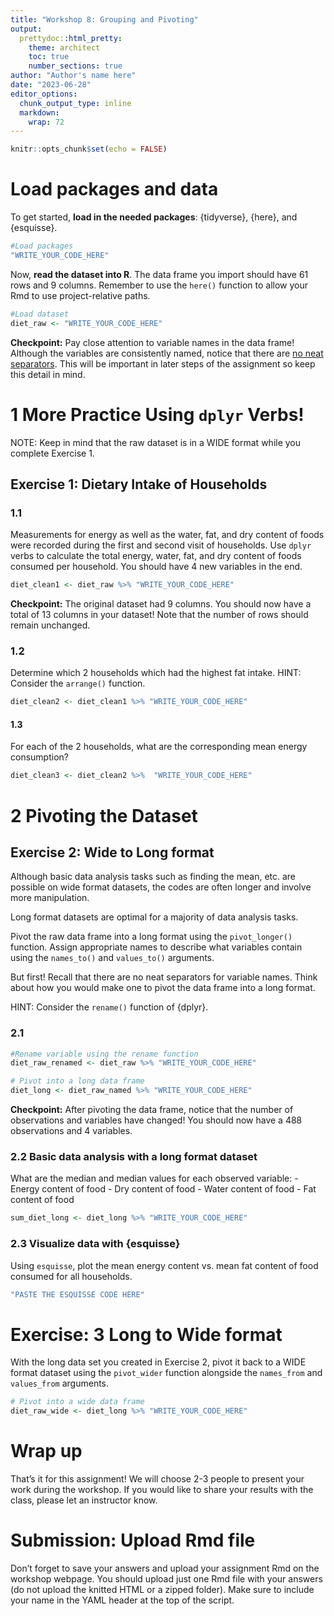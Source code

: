 ```yaml
---
title: "Workshop 8: Grouping and Pivoting"
output:
  prettydoc::html_pretty:
    theme: architect
    toc: true
    number_sections: true
author: "Author's name here"
date: "2023-06-28"
editor_options: 
  chunk_output_type: inline
  markdown: 
    wrap: 72
---
```


```r
knitr::opts_chunk$set(echo = FALSE)
```

# Load packages and data

To get started, **load in the needed packages**: {tidyverse}, {here},
and {esquisse}.

```r
#Load packages
"WRITE_YOUR_CODE_HERE"
```

Now, **read the dataset into R**. The data frame you import should have
61 rows and 9 columns. Remember to use the `here()` function to allow
your Rmd to use project-relative paths.

```r
#Load dataset
diet_raw <- "WRITE_YOUR_CODE_HERE"
```

**Checkpoint:** Pay close attention to variable names in the data frame!
Although the variables are consistently named, notice that there are [no
neat separators]{.underline}. This will be important in later steps of
the assignment so keep this detail in mind.



# 1 More Practice Using `dplyr` Verbs!

NOTE: Keep in mind that the raw dataset is in a WIDE format while you
complete Exercise 1.


## Exercise 1: Dietary Intake of Households

### 1.1
Measurements for energy as well as the water, fat, and dry content of
foods were recorded during the first and second visit of households. Use
`dplyr` verbs to calculate the total energy, water, fat, and dry content
of foods consumed per household. You should have 4 new variables in the end.

```r
diet_clean1 <- diet_raw %>% "WRITE_YOUR_CODE_HERE"
```

**Checkpoint:** The original dataset had 9 columns. You should now have a total of 13 columns in your dataset! Note that the number of rows should remain unchanged.

### 1.2
Determine which 2 households which had the highest fat intake. HINT: Consider the `arrange()` function.

```r
diet_clean2 <- diet_clean1 %>% "WRITE_YOUR_CODE_HERE"
```

#### 1.3
For each of the 2 households, what are the corresponding mean energy consumption? 
```r
diet_clean3 <- diet_clean2 %>%  "WRITE_YOUR_CODE_HERE"
```


# 2 Pivoting the Dataset

## Exercise 2: Wide to Long format

Although basic data analysis tasks such as finding the mean, etc. are
possible on wide format datasets, the codes are often longer and involve
more manipulation.

Long format datasets are optimal for a majority of data analysis tasks.

Pivot the raw data frame into a long format using the `pivot_longer()`
function. Assign appropriate names to describe what variables contain
using the `names_to()` and `values_to()` arguments.

But first! Recall that there are no neat separators for variable names. Think about how you
would make one to pivot the data frame into a long format.

HINT: Consider the `rename()` function of {dplyr}.

### 2.1
```r
#Rename variable using the rename function
diet_raw_renamed <- diet_raw %>% "WRITE_YOUR_CODE_HERE"
```

```r
# Pivot into a long data frame
diet_long <- diet_raw_named %>% "WRITE_YOUR_CODE_HERE"
```

**Checkpoint:** After pivoting the data frame, notice that the number of observations and variables have changed! You should now have a 488 observations and 4 variables.

### 2.2 Basic data analysis with a long format dataset

What are the median and median values for each observed variable: 
  - Energy content of food
  - Dry content of food
  - Water content of food 
  - Fat content of food 

```r
sum_diet_long <- diet_long %>% "WRITE_YOUR_CODE_HERE"
```


### 2.3 Visualize data with {esquisse}

Using `esquisse`, plot the mean energy content vs. mean fat content of food consumed for all households.
```r
"PASTE THE ESQUISSE CODE HERE"
```


# Exercise: 3 Long to Wide format

With the long data set you created in Exercise 2, pivot it back to a WIDE format dataset using the `pivot_wider` function alongside the `names_from` and `values_from` arguments.

```r
# Pivot into a wide data frame
diet_raw_wide <- diet_long %>% "WRITE_YOUR_CODE_HERE"
```



# Wrap up

That's it for this assignment! We will choose 2-3 people to present your
work during the workshop. If you would like to share your results with
the class, please let an instructor know.

# Submission: Upload Rmd file

Don't forget to save your answers and upload your assignment Rmd on the
workshop webpage. You should upload just one Rmd file with your answers
(do not upload the knitted HTML or a zipped folder). Make sure to
include your name in the YAML header at the top of the script.
